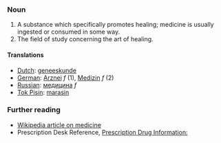 ===Noun===

# A substance which specifically promotes healing; medicine is usually ingested or consumed in some way.
# The field of study concerning the art of healing.

==== Translations ====
*[[Dutch]]: [[geneeskunde]]
*[[German]]: [[Arznei]] ''f'' (1), [[Medizin]] ''f'' (2)
*[[Russian]]: [[медицина]] ''f'' 
*[[Tok Pisin]]: [[marasin]]

=== Further reading ===

* [[w:Medicine|Wikipedia article on medicine]]
* Prescription Desk Reference, [http://prescriptiondesk.com Prescription Drug Information:]